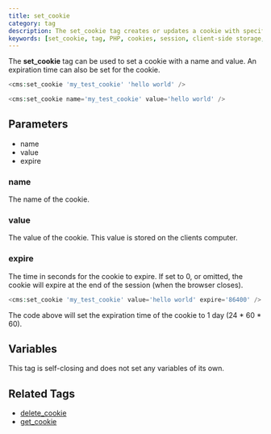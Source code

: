 ```yaml
---
title: set_cookie
category: tag
description: The set_cookie tag creates or updates a cookie with specified name, value, and optional expiration time.
keywords: [set_cookie, tag, PHP, cookies, session, client-side storage, web storage]
---
```


The **set_cookie** tag can be used to set a cookie with a name and value. An expiration time can also be set for the cookie.

```php
<cms:set_cookie 'my_test_cookie' 'hello world' />
```

```php
<cms:set_cookie name='my_test_cookie' value='hello world' />
```

## Parameters

*   name
*   value
*   expire

### name

The name of the cookie.

### value

The value of the cookie. This value is stored on the clients computer.

### expire

The time in seconds for the cookie to expire. If set to 0, or omitted, the cookie will expire at the end of the session (when the browser closes).

```php
<cms:set_cookie 'my_test_cookie' value='hello world' expire='86400' />
```

The code above will set the expiration time of the cookie to 1 day (24 * 60 * 60).

## Variables

This tag is self-closing and does not set any variables of its own.

## Related Tags

*   [delete_cookie](../delete_cookie.html)
*   [get_cookie](../get_cookie.html)